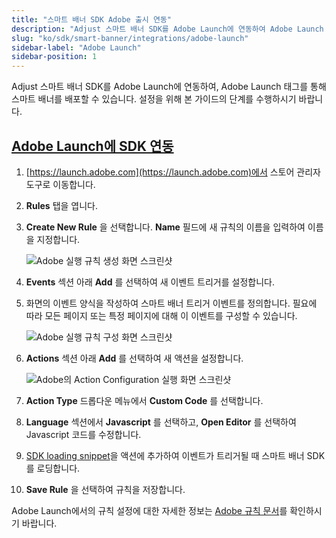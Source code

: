 ```yaml
---
title: "스마트 배너 SDK Adobe 출시 연동"
description: "Adjust 스마트 배너 SDK를 Adobe Launch에 연동하여 Adobe Launch 태그를 통해 스마트 배너를 배포하시기 바랍니다."
slug: "ko/sdk/smart-banner/integrations/adobe-launch"
sidebar-label: "Adobe Launch"
sidebar-position: 1
---
```


Adjust 스마트 배너 SDK를 Adobe Launch에 연동하여, Adobe Launch 태그를 통해 스마트 배너를 배포할 수 있습니다. 설정을 위해 본 가이드의 단계를 수행하시기 바랍니다.

## [Adobe Launch에 SDK 연동](integrate-the-sdk-in-adobe-launch)

1. [https://launch.adobe.com](https://launch.adobe.com)에서 스토어 관리자 도구로 이동합니다.

2. **Rules** 탭을 엽니다.

3. **Create New Rule** 을 선택합니다. **Name** 필드에 새 규칙의 이름을 입력하여 이름을 지정합니다.

   ![Adobe 실행 규칙 생성 화면 스크린샷](@images/smart-banner-sdk/adobe-launch/1-create-rule.png)

4. **Events** 섹션 아래 **Add** 를 선택하여 새 이벤트 트리거를 설정합니다.

5. 화면의 이벤트 양식을 작성하여 스마트 배너 트리거 이벤트를 정의합니다. 필요에 따라 모든 페이지 또는 특정 페이지에 대해 이 이벤트를 구성할 수 있습니다.

   ![Adobe 실행 규칙 구성 화면 스크린샷](@images/smart-banner-sdk/adobe-launch/2-trigger-event.png)

6. **Actions** 섹션 아래 **Add** 를 선택하여 새 액션을 설정합니다.

   ![Adobe의 Action Configuration 실행 화면 스크린샷](@images/smart-banner-sdk/adobe-launch/3-action-setup.png)

7. **Action Type** 드롭다운 메뉴에서 **Custom Code** 를 선택합니다.

8. **Language** 섹션에서 **Javascript** 를 선택하고, **Open Editor** 를 선택하여 Javascript 코드를 수정합니다.

9. [SDK loading snippet](/ko/sdk/smart-banner#using-a-cdn)을 액션에 추가하여 이벤트가 트리거될 때 스마트 배너 SDK를 로딩합니다.

10.   **Save Rule** 을 선택하여 규칙을 저장합니다.

Adobe Launch에서의 규칙 설정에 대한 자세한 정보는 [Adobe 규칙 문서](https://experienceleague.adobe.com/docs/experience-platform/tags/ui/rules.html)를 확인하시기 바랍니다.
